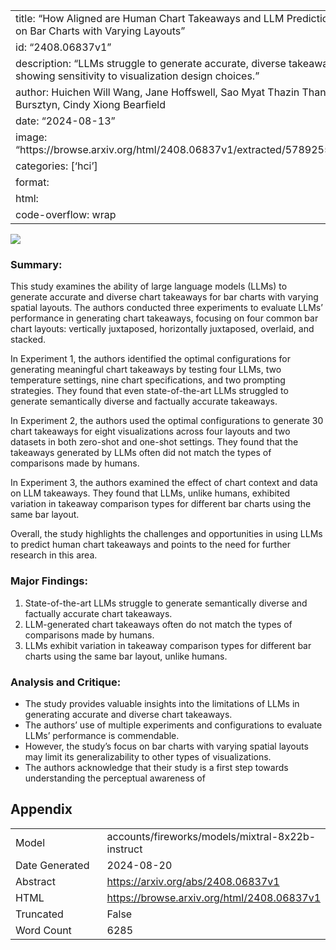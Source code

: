 
---
title: "How Aligned are Human Chart Takeaways and LLM Predictions? A Case Study on Bar Charts with Varying Layouts"
id: "2408.06837v1"
description: "LLMs struggle to generate accurate, diverse takeaways like humans, showing sensitivity to visualization design choices."
author: Huichen Will Wang, Jane Hoffswell, Sao Myat Thazin Thane, Victor S. Bursztyn, Cindy Xiong Bearfield
date: "2024-08-13"
image: "https://browse.arxiv.org/html/2408.06837v1/extracted/5789255/figs/revenue.png"
categories: ['hci']
format:
  html:
    code-overflow: wrap
---

![](https://browse.arxiv.org/html/2408.06837v1/extracted/5789255/figs/revenue.png)

### Summary:

This study examines the ability of large language models (LLMs) to generate accurate and diverse chart takeaways for bar charts with varying spatial layouts. The authors conducted three experiments to evaluate LLMs' performance in generating chart takeaways, focusing on four common bar chart layouts: vertically juxtaposed, horizontally juxtaposed, overlaid, and stacked.

In Experiment 1, the authors identified the optimal configurations for generating meaningful chart takeaways by testing four LLMs, two temperature settings, nine chart specifications, and two prompting strategies. They found that even state-of-the-art LLMs struggled to generate semantically diverse and factually accurate takeaways.

In Experiment 2, the authors used the optimal configurations to generate 30 chart takeaways for eight visualizations across four layouts and two datasets in both zero-shot and one-shot settings. They found that the takeaways generated by LLMs often did not match the types of comparisons made by humans.

In Experiment 3, the authors examined the effect of chart context and data on LLM takeaways. They found that LLMs, unlike humans, exhibited variation in takeaway comparison types for different bar charts using the same bar layout.

Overall, the study highlights the challenges and opportunities in using LLMs to predict human chart takeaways and points to the need for further research in this area.

### Major Findings:
1. State-of-the-art LLMs struggle to generate semantically diverse and factually accurate chart takeaways.
2. LLM-generated chart takeaways often do not match the types of comparisons made by humans.
3. LLMs exhibit variation in takeaway comparison types for different bar charts using the same bar layout, unlike humans.

### Analysis and Critique:
- The study provides valuable insights into the limitations of LLMs in generating accurate and diverse chart takeaways.
- The authors' use of multiple experiments and configurations to evaluate LLMs' performance is commendable.
- However, the study's focus on bar charts with varying spatial layouts may limit its generalizability to other types of visualizations.
- The authors acknowledge that their study is a first step towards understanding the perceptual awareness of

## Appendix

|          |          |
|----------|----------|
| Model     | accounts/fireworks/models/mixtral-8x22b-instruct       |
| Date Generated     | 2024-08-20       |
| Abstract | [https://arxiv.org/abs/2408.06837v1](https://arxiv.org/abs/2408.06837v1)        |
| HTML     | [https://browse.arxiv.org/html/2408.06837v1](https://browse.arxiv.org/html/2408.06837v1)       |
| Truncated       | False       |
| Word Count       | 6285       |